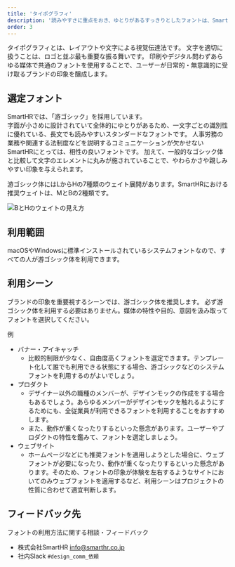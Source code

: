 ```yaml
---
title: 'タイポグラフィ'
description: '読みやすさに重点をおき、ゆとりがあるすっきりとしたフォントは、SmartHRの印象にマッチします。'
order: 3
---
```



タイポグラフィとは、レイアウトや文字による視覚伝達法です。
文字を適切に扱うことは、ロゴと並ぶ最も重要な振る舞いです。
印刷やデジタル問わずあらゆる媒体で共通のフォントを使用することで、ユーザーが日常的・無意識的に受け取るブランドの印象を醸成します。


## 選定フォント

SmartHRでは、「游ゴシック」を採用しています。  
字面が小さめに設計されていて全体的にゆとりがあるため、一文字ごとの識別性に優れている、長文でも読みやすいスタンダードなフォントです。
人事労務の業務や関連する法制度などを説明するコミュニケーションが欠かせないSmartHRにとっては、相性の良いフォントです。
加えて、一般的なゴシック体と比較して文字のエレメントに丸みが施されていることで、やわらかさや親しみやすい印象を与えられます。

游ゴシック体にはLからHの7種類のウェイト展開があります。SmartHRにおける推奨ウェイトは、MとBの2種類です。

![BとHのウェイトの見え方](./images/typography-sample.png)



## 利用範囲
macOSやWindowsに標準インストールされているシステムフォントなので、すべての人が游ゴシック体を利用できます。

## 利用シーン
ブランドの印象を重要視するシーンでは、游ゴシック体を推奨します。
必ず游ゴシック体を利用する必要はありません。媒体の特性や目的、意図を汲み取ってフォントを選択してください。

例
- バナー・アイキャッチ
    - 比較的制限が少なく、自由度高くフォントを選定できます。テンプレート化して誰でも利用できる状態にする場合、游ゴシックなどのシステムフォントを利用するのがよいでしょう。
- プロダクト
    - デザイナー以外の職種のメンバーが、デザインモックの作成をする場合もあるでしょう。あらゆるメンバーがデザインモックを触れるようにするためにも、全従業員が利用できるフォントを利用することをおすすめします。
    - また、動作が重くなったりするといった懸念があります。ユーザーやプロダクトの特性を鑑みて、フォントを選定しましょう。
- ウェブサイト
    - ホームページなどにも推奨フォントを適用しようとした場合に、ウェブフォントが必要になったり、動作が重くなったりするといった懸念があります。そのため、フォントの印象が体験を左右するようなサイトにおいてのみウェブフォントを適用するなど、利用シーンはプロジェクトの性質に合わせて適宜判断します。


## フィードバック先
フォントの利用方法に関する相談・フィードバック

- 株式会社SmartHR info@smarthr.co.jp
- 社内Slack `#design_comm_依頼`